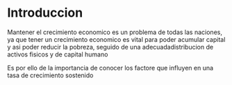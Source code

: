 # Introduccion 

<!-- 2 - 3 paginas -->
<!-- > Planteamiento del problema: la importancia del tema  -->

Mantener el crecimiento economico es un problema de todas las naciones,
ya que tener un crecimiento economico es vital para poder acumular capital y asi 
poder reducir la pobreza, seguido de una adecuadadistribucion de activos fisicos y de capital humano

Es por ello de la importancia de conocer los factore que influyen en una tasa de 
crecimiento sostenido 